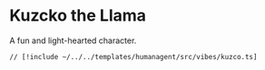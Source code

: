 # Kuzcko the Llama

A fun and light-hearted character.

```tsx [src/vibes/kuzco.ts]
// [!include ~/../../templates/humanagent/src/vibes/kuzco.ts]
```
